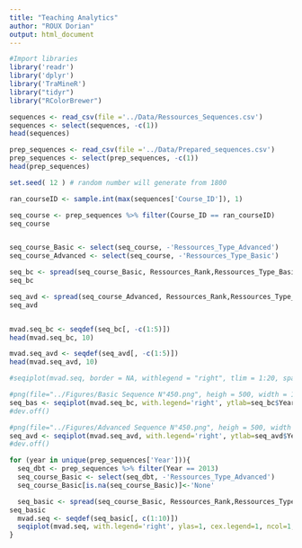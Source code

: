 ```yaml
---
title: "Teaching Analytics"
author: "ROUX Dorian"
output: html_document
---
```


```r
#Import libraries
library('readr')
library('dplyr')
library('TraMineR')
library("tidyr")
library("RColorBrewer")
```

```r
sequences <- read_csv(file ='../Data/Ressources_Sequences.csv')
sequences <- select(sequences, -c(1))
head(sequences)
```


```r
prep_sequences <- read_csv(file ='../Data/Prepared_sequences.csv')
prep_sequences <- select(prep_sequences, -c(1))
head(prep_sequences)
```

```r
set.seed( 12 ) # random number will generate from 1800

ran_courseID <- sample.int(max(sequences['Course_ID']), 1)

seq_course <- prep_sequences %>% filter(Course_ID == ran_courseID) 
seq_course


seq_course_Basic <- select(seq_course, -'Ressources_Type_Advanced')
seq_course_Advanced <- select(seq_course, -'Ressources_Type_Basic')

seq_bc <- spread(seq_course_Basic, Ressources_Rank,Ressources_Type_Basic)
seq_bc

seq_avd <- spread(seq_course_Advanced, Ressources_Rank,Ressources_Type_Advanced)
seq_avd


mvad.seq_bc <- seqdef(seq_bc[, -c(1:5)])
head(mvad.seq_bc, 10)

mvad.seq_avd <- seqdef(seq_avd[, -c(1:5)])
head(mvad.seq_avd, 10)

#seqiplot(mvad.seq, border = NA, withlegend = "right", tlim = 1:20, space=0.1)

#png(file="../Figures/Basic Sequence N°450.png", heigh = 500, width = 1000)
seq_bas <- seqiplot(mvad.seq_bc, with.legend='right', ytlab=seq_bc$Year, ylas=1, cex.legend=1, ncol=1, ylab = "Years", xlab = "Ressources", main='Basic Sequence of the Online Ressources for the course N°450 over the Years')
#dev.off()

#png(file="../Figures/Advanced Sequence N°450.png", heigh = 500, width = 1000)
seq_avd <- seqiplot(mvad.seq_avd, with.legend='right', ytlab=seq_avd$Year, ylas=1, cex.legend=1, ncol=1, ylab = "Years", xlab = "Ressources", main='Advanced Sequence of the Online Ressources for the course N°450 over the Years')
#dev.off()


```


```r
for (year in unique(prep_sequences['Year'])){
  seq_dbt <- prep_sequences %>% filter(Year == 2013)
  seq_course_Basic <- select(seq_dbt, -'Ressources_Type_Advanced')
  seq_course_Basic[is.na(seq_course_Basic)]<-'None'

  seq_basic <- spread(seq_course_Basic, Ressources_Rank,Ressources_Type_Basic)
seq_basic
  mvad.seq <- seqdef(seq_basic[, c(1:10)])
  seqiplot(mvad.seq, with.legend='right', ylas=1, cex.legend=1, ncol=1, ylab = "Course_ID", xlab = "Ressources", main='')
}

```

